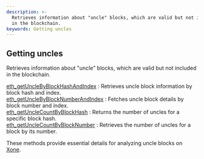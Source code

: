 ```yaml
---
description: >-
  Retrieves information about "uncle" blocks, which are valid but not included
  in the blockchain.
keywords: Getting uncles
---
```



<Meta
  title="Xone getting uncles info | dRPC"
/>

## Getting uncles

Retrieves information about "uncle" blocks, which are valid but not included in the blockchain.

[eth_getUncleByBlockHashAndIndex](/openapi/gettinguncles/eth_getUncleByBlockHashAndIndex) : Retrieves uncle block information by block hash and index. \
[eth_getUncleByBlockNumberAndIndex](/openapi/gettinguncles/eth_getUncleByBlockNumberAndIndex) : Fetches uncle block details by block number and index. \
[eth_getUncleCountByBlockHash](/openapi/gettinguncles/eth_getUncleCountByBlockHash) : Returns the number of uncles for a specific block hash. \
[eth_getUncleCountByBlockNumber](/openapi/gettinguncles/eth_getUncleCountByBlockNumber) : Retrieves the number of uncles for a block by its number.

These methods provide essential details for analyzing uncle blocks on [Xone](https://xone.org/).

